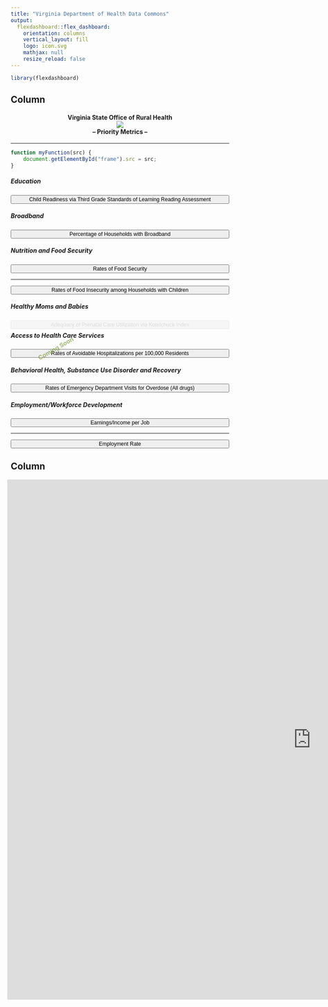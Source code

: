 ```yaml
---
title: "Virginia Department of Health Data Commons"
output: 
  flexdashboard::flex_dashboard:
    orientation: columns
    vertical_layout: fill
    logo: icon.svg
    mathjax: null
    resize_reload: false
---
```

<style>
body {
  padding-top:49px;
}
.navbar{
  background-color: rgb(20, 30, 60);
  border: 0px, 0px, 0px, 0px,;
  width: 1600px;
}
.navbar-logo.pull-left {
  padding-top:8px;
}
.view_button{
  font-size: 0.875em;
  display: block;
  width: 100%;
}
.section.sidebar {
  background-color: white;
}
</style>


```r
library(flexdashboard)
```


Column {data-width=200, .sidebar}
-----------------------------------------------------------------------
<center>
<h4>Virginia State Office of Rural Health<br /><img src="rural_hlth_pln_logo.png" align="top" style="max-width:25px;"><br /> -- Priority Metrics --</h4>
<hr />
</center>

```js
function myFunction(src) { 
    document.getElementById("frame").src = src;
}
```

##### Education
<button type="button" class="view_button" onclick="myFunction('https://uva-bi-sdad.github.io/community_example/?max_year=2021&selected_year=2019&min_year=2019&selected_variable=3rd_grade_median_read_score:median_read_pass_rate&variable_type=Education&region_type=urban,mixed,rural&starting_shapes=county&plot_type=scatter&hide_title=true&hide_logo=true&navcolor=#789b4a')">Child Readiness via Third Grade Standards of Learning Reading Assessment</button> 

##### Broadband
<button type="button" class="view_button" onclick="myFunction('https://uva-bi-sdad.github.io/community_example/?max_year=2019&selected_year=2019&min_year=2017&selected_variable=pct_pop_broadband:perc_w_broadband&variable_type=Broadband&region_type=urban,mixed,rural&starting_shapes=county&plot_type=scatter&hide_title=true&hide_logo=true&navcolor=#789b4a')">Percentage of Households with Broadband</button>

##### Nutrition and Food Security
<button type="button" class="view_button" onclick="myFunction('https://uva-bi-sdad.github.io/community_example/?max_year=2019&selected_year=2019&min_year=2010&selected_variable=food_insecurity_and_cost:Food_Insecurity_Rate&variable_type=Nutrition%20and%20Food%20Security&region_type=urban,mixed,rural&starting_shapes=county&plot_type=scatter&hide_title=true&hide_logo=true&navcolor=#789b4a')">Rates of Food Security</button>
<hr />
<button type="button" class="view_button" onclick="myFunction('https://uva-bi-sdad.github.io/community_example/?max_year=2019&selected_year=2019&min_year=2010&selected_variable=food_insecurity_and_cost:Child_Food_Insecurity_Rate&variable_type=Nutrition%20and%20Food%20Security&region_type=urban,mixed,rural&starting_shapes=county&plot_type=scatter&hide_title=true&hide_logo=true&navcolor=#789b4a')">Rates of Food Insecurity among Households with Children</button>

##### Healthy Moms and Babies
<button type="button" class="view_button" onclick="myFunction('')" style="opacity: .4;" disabled>Adequacy of Prenatal Care Utilization via Kotelchuck Index</button>
<div style="margin-top: -50px; margin-bottom: 39px; padding-left: 35px; padding-top:0px; transform: rotate(-30deg); color: olivedrab; opacity: .6;"><b>Coming Soon</b></div>

##### Access to Health Care Services
<button type="button" class="view_button" onclick="myFunction('https://uva-bi-sdad.github.io/community_example/?max_year=2021&selected_year=2021&min_year=2015&selected_variable=preventable_hospitalizations:prevent_hosp_rate&variable_type=Health&region_type=urban,mixed,rural&starting_shapes=county&plot_type=scatter&hide_title=true&hide_logo=true&navcolor=#789b4a')">Rates of Avoidable Hospitalizations per 100,000 Residents</button>

##### Behavioral Health, Substance Use Disorder and Recovery
<button type="button" class="view_button" onclick="myFunction('https://uva-bi-sdad.github.io/community_example/?max_year=2021&selected_year=2019&min_year=2015&selected_variable=drug_overdose_ed_visits:avg_overdose_per_100k&variable_type=Behavioral%20Health,%20Substance%20Use%20Disorder%20and%20Recovery&region_type=urban,mixed,rural&starting_shapes=county&plot_type=scatter&hide_title=true&hide_logo=true&navcolor=#789b4a')">Rates of Emergency Department Visits for Overdose (All drugs)</button>

##### Employment/Workforce Development
<button type="button" class="view_button" onclick="myFunction('https://uva-bi-sdad.github.io/community_example/?max_year=2020&selected_year=2019&min_year=2015&selected_variable=earnings_per_job:earnings_per_job&variable_type=Employment/Workforce%20Development&region_type=urban,mixed,rural&starting_shapes=county&plot_type=scatter&hide_title=true&hide_logo=true&navcolor=#789b4a')">Earnings/Income per Job</button>
<hr />
<button type="button" class="view_button" onclick="myFunction('https://uva-bi-sdad.github.io/community_example/?max_year=2019&selected_year=2019&min_year=2019&selected_variable=civilian_employment_rate:employment_rate&variable_type=Employment/Workforce%20Development&region_type=urban,mixed,rural&starting_shapes=county&plot_type=scatter&hide_title=true&hide_logo=true&navcolor=#789b4a')">Employment Rate</button>


Column {data-width=1400}
-----------------------------------------------------------------------

<iframe id="frame" src="https://uva-bi-sdad.github.io/community_example/?max_year=2021&selected_year=2021&min_year=2015&selected_variable=preventable_hospitalizations:prevent_hosp_rate&variable_type=Health&region_type=urban,mixed,rural&starting_shapes=county&plot_type=scatter&hide_title=true&hide_logo=true&navcolor=#789b4a" width="1400" height="1200" frameborder="0" scrolling="yes" data-external="1" style="margin-left:-8px"></iframe>

 